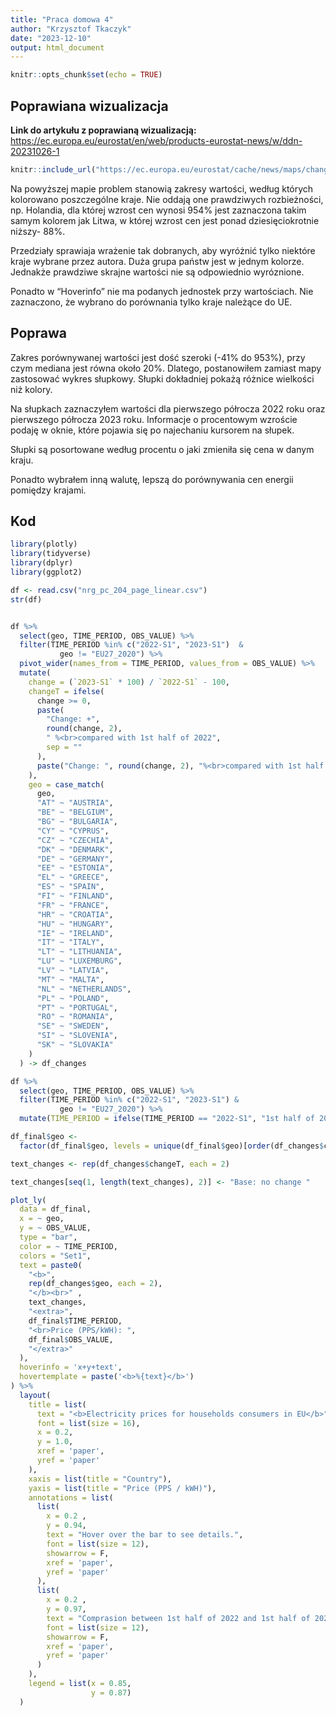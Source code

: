 ```yaml
---
title: "Praca domowa 4"
author: "Krzysztof Tkaczyk"
date: "2023-12-10"
output: html_document
---
```


```r
knitr::opts_chunk$set(echo = TRUE)
```

## Poprawiana wizualizacja

**Link do artykułu z poprawianą wizualizacją:** <https://ec.europa.eu/eurostat/en/web/products-eurostat-news/w/ddn-20231026-1>

```r
knitr::include_url("https://ec.europa.eu/eurostat/cache/news/maps/change-electricity-prices-s1-2023-s1-2022.html")

```

Na powyższej mapie problem stanowią zakresy wartości, według których kolorowano poszczególne kraje. Nie oddają one prawdziwych rozbieżności, np. Holandia, dla której wzrost cen wynosi 954% jest zaznaczona takim samym kolorem jak Litwa, w której wzrost cen jest ponad dziesięciokrotnie niższy- 88%.

Przedziały sprawiaja wrażenie tak dobranych, aby wyróżnić tylko niektóre kraje wybrane przez autora. Duża grupa państw jest w jednym kolorze. Jednakże prawdziwe skrajne wartości nie są odpowiednio wyróznione.

Ponadto w "Hoverinfo" nie ma podanych jednostek przy wartościach. Nie zaznaczono, że wybrano do porównania tylko kraje należące do UE.

## Poprawa

Zakres porównywanej wartości jest dość szeroki (-41% do 953%), przy czym mediana jest równa około 20%. Dlatego, postanowiłem zamiast mapy zastosować wykres słupkowy. Słupki dokładniej pokażą różnice wielkości niż kolory.

Na słupkach zaznaczyłem wartości dla pierwszego półrocza 2022 roku oraz pierwszego półrocza 2023 roku. Informacje o procentowym wzroście podaję w oknie, które pojawia się po najechaniu kursorem na słupek.

Słupki są posortowane według procentu o jaki zmieniła się cena w danym kraju.

Ponadto wybrałem inną walutę, lepszą do porównywania cen energii pomiędzy krajami.

## Kod

```r
library(plotly)
library(tidyverse)
library(dplyr)
library(ggplot2)

df <- read.csv("nrg_pc_204_page_linear.csv")
str(df)


df %>%
  select(geo, TIME_PERIOD, OBS_VALUE) %>%
  filter(TIME_PERIOD %in% c("2022-S1", "2023-S1")  &
           geo != "EU27_2020") %>%
  pivot_wider(names_from = TIME_PERIOD, values_from = OBS_VALUE) %>%
  mutate(
    change = (`2023-S1` * 100) / `2022-S1` - 100,
    changeT = ifelse(
      change >= 0,
      paste(
        "Change: +",
        round(change, 2),
        " %<br>compared with 1st half of 2022",
        sep = ""
      ),
      paste("Change: ", round(change, 2), "%<br>compared with 1st half of 2022")
    ),
    geo = case_match(
      geo,
      "AT" ~ "AUSTRIA",
      "BE" ~ "BELGIUM",
      "BG" ~ "BULGARIA",
      "CY" ~ "CYPRUS",
      "CZ" ~ "CZECHIA",
      "DK" ~ "DENMARK",
      "DE" ~ "GERMANY",
      "EE" ~ "ESTONIA",
      "EL" ~ "GREECE",
      "ES" ~ "SPAIN",
      "FI" ~ "FINLAND",
      "FR" ~ "FRANCE",
      "HR" ~ "CROATIA",
      "HU" ~ "HUNGARY",
      "IE" ~ "IRELAND",
      "IT" ~ "ITALY",
      "LT" ~ "LITHUANIA",
      "LU" ~ "LUXEMBURG",
      "LV" ~ "LATVIA",
      "MT" ~ "MALTA",
      "NL" ~ "NETHERLANDS",
      "PL" ~ "POLAND",
      "PT" ~ "PORTUGAL",
      "RO" ~ "ROMANIA",
      "SE" ~ "SWEDEN",
      "SI" ~ "SLOVENIA",
      "SK" ~ "SLOVAKIA"
    )
  ) -> df_changes

df %>%
  select(geo, TIME_PERIOD, OBS_VALUE) %>%
  filter(TIME_PERIOD %in% c("2022-S1", "2023-S1") &
           geo != "EU27_2020") %>%
  mutate(TIME_PERIOD = ifelse(TIME_PERIOD == "2022-S1", "1st half of 2022", "1st half of 2023")) -> df_final

df_final$geo <-
  factor(df_final$geo, levels = unique(df_final$geo)[order(df_changes$change, decreasing = TRUE)])

text_changes <- rep(df_changes$changeT, each = 2)

text_changes[seq(1, length(text_changes), 2)] <- "Base: no change "
```

```r
plot_ly(
  data = df_final,
  x = ~ geo,
  y = ~ OBS_VALUE,
  type = "bar",
  color = ~ TIME_PERIOD,
  colors = "Set1",
  text = paste0(
    "<b>",
    rep(df_changes$geo, each = 2),
    "</b><br>" ,
    text_changes,
    "<extra>",
    df_final$TIME_PERIOD,
    "<br>Price (PPS/kWH): ",
    df_final$OBS_VALUE,
    "</extra>"
  ),
  hoverinfo = 'x+y+text',
  hovertemplate = paste('<b>%{text}</b>')
) %>%
  layout(
    title = list(
      text = "<b>Electricity prices for households consumers in EU</b>",
      font = list(size = 16),
      x = 0.2,
      y = 1.0,
      xref = 'paper',
      yref = 'paper'
    ),
    xaxis = list(title = "Country"),
    yaxis = list(title = "Price (PPS / kWH)"),
    annotations = list(
      list(
        x = 0.2 ,
        y = 0.94,
        text = "Hover over the bar to see details.",
        font = list(size = 12),
        showarrow = F,
        xref = 'paper',
        yref = 'paper'
      ),
      list(
        x = 0.2 ,
        y = 0.97,
        text = "Comprasion between 1st half of 2022 and 1st half of 2023, sorted by change (%)",
        font = list(size = 12),
        showarrow = F,
        xref = 'paper',
        yref = 'paper'
      )
    ),
    legend = list(x = 0.85,
                  y = 0.87)
  ) 
```
